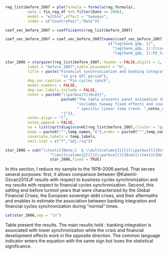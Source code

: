 

<!-- Regression analysis 1978-2006 period-->


```r

reg_list$before_2007 = plm(formula = formula(reg_formula),
          data = fin_reg_df %>% filter(Date <= 2006),
          model = "within",effect = "twoways",
          index = c("CountryPair","Date"))

coef_vec_before_2007 = coefficients(reg_list$before_2007)

coef_vec_before_2007 = coef_vec_before_2007[names(coef_vec_before_2007) %in%
                                              c("lag(bank_gdp, 1)",
                                                "lag(bank_gdp, 1):Crises",
                                                "lag(bank_gdp, 1):FD_tot")]


```



```r

star_2006 = stargazer(reg_list$before_2007, header = FALSE,digits = 2,
          label = "before_2007",table.placement = "H",
          title = paste("Financial synchronization and banking integration",
                         "in pre GFC period"),
          dep.var.caption = "Fin cycles synch",
          model.numbers = FALSE,
          dep.var.labels.include = FALSE,
          notes = paste0("\\parbox[t]{8cm}{",
                         paste0("The table presents panel estimation that ",
                                "includes twoway fixed effects and country-pair ",
                                " specific linear time trend. ",notes_str_ctrl,
                         "}")),
          notes.align = "l",
          notes.append = FALSE,
          se = list(sqrt(diag(vcovHC(reg_list$before_2007,cluster = "group")))),
          keep = paste0("^",temp_names,"$"),order = paste0("^",temp_names,"$"),
          covariate.labels = temp_labels,
          omit.stat = c("f","adj.rsq"))

star_2006 = sub("\\textit{Note:}  & \\multicolumn{1}{l}{\\parbox[t]{8cm}{",
                    "\\multicolumn{2}{l}{\\parbox[t]{10cm}{\\textit{Note:} ",
                    star_2006,fixed = TRUE)

```






\subsection{1978 - 2006 period}

In this section, I reduce my sample to the 1978-2006 period. That serves several purposes: first, it allows comparison between @Kalemli-Ozcan2013JF results with respect to business cycles synchronization and my results with respect to financial cycles synchronization. Second, this setting end before turmoil years that were characterized by the Global Financial Crises, the European sovereign debt crises, and their aftermaths and enables to estimate the association between banking integration and financial cycles synchronization during "normal" times. 

```r

cat(star_2006,sep = "\n")

```


Table \ref{before_2007} present the results. The main results hold :  banking integration is associated with lower synchronization while the crisis and financial development effects work in the opposite direction. The common language indicator enters the equation with the same sign but loses the statistical significance.
